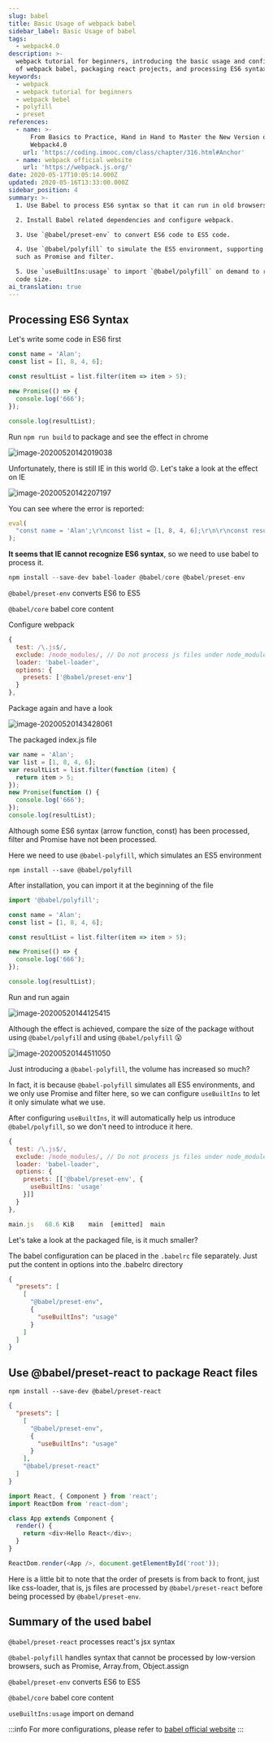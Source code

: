 ```yaml
---
slug: babel
title: Basic Usage of webpack babel
sidebar_label: Basic Usage of babel
tags:
  - webpack4.0
description: >-
  webpack tutorial for beginners, introducing the basic usage and configuration
  of webpack babel, packaging react projects, and processing ES6 syntax
keywords:
  - webpack
  - webpack tutorial for beginners
  - webpack bebel
  - polyfill
  - preset
references:
  - name: >-
      From Basics to Practice, Hand in Hand to Master the New Version of
      Webpack4.0
    url: 'https://coding.imooc.com/class/chapter/316.html#Anchor'
  - name: webpack official website
    url: 'https://webpack.js.org/'
date: 2020-05-17T10:05:14.000Z
updated: 2020-05-16T13:33:00.000Z
sidebar_position: 4
summary: >-
  1. Use Babel to process ES6 syntax so that it can run in old browsers.

  2. Install Babel related dependencies and configure webpack.

  3. Use `@babel/preset-env` to convert ES6 code to ES5 code.

  4. Use `@babel/polyfill` to simulate the ES5 environment, supporting functions
  such as Promise and filter.

  5. Use `useBuiltIns:usage` to import `@babel/polyfill` on demand to reduce the
  code size.
ai_translation: true
---
```


## Processing ES6 Syntax

Let's write some code in ES6 first

```js
const name = 'Alan';
const list = [1, 8, 4, 6];

const resultList = list.filter(item => item > 5);

new Promise(() => {
  console.log('666');
});

console.log(resultList);
```

Run `npm run build` to package and see the effect in chrome

![image-20200520142019038](https://raw.githubusercontent.com/3Alan/images/master/img/image-20200520142019038.png)

Unfortunately, there is still IE in this world 😣. Let's take a look at the effect on IE

![image-20200520142207197](https://raw.githubusercontent.com/3Alan/images/master/img/image-20200520142207197.png)

You can see where the error is reported:

```js
eval(
  "const name = 'Alan';\r\nconst list = [1, 8, 4, 6];\r\n\r\nconst resultList = list.filter(item => item > 5);\r\n\r\nnew Promise(() => {\r\n  console.log('666');\r\n})\r\n\r\nconsole.log(resultList);\r\n\n\n//# sourceURL=webpack:///./src/index.js?"
);
```

**It seems that IE cannot recognize ES6 syntax**, so we need to use babel to process it.

```js
npm install --save-dev babel-loader @babel/core @babel/preset-env
```

`@babel/preset-env` converts ES6 to ES5

`@babel/core` babel core content

Configure webpack

```js
{
  test: /\.js$/,
  exclude: /node_modules/, // Do not process js files under node_modules
  loader: 'babel-loader',
  options: {
    presets: ['@babel/preset-env']
  }
},
```

Package again and have a look

![image-20200520143428061](https://raw.githubusercontent.com/3Alan/images/master/img/image-20200520143428061.png)

The packaged index.js file

```js
var name = 'Alan';
var list = [1, 8, 4, 6];
var resultList = list.filter(function (item) {
  return item > 5;
});
new Promise(function () {
  console.log('666');
});
console.log(resultList);
```

Although some ES6 syntax (arrow function, const) has been processed, filter and Promise have not been processed.

Here we need to use `@babel-polyfill`, which simulates an ES5 environment

```
npm install --save @babel/polyfill
```

After installation, you can import it at the beginning of the file

```js
import '@babel/polyfill';

const name = 'Alan';
const list = [1, 8, 4, 6];

const resultList = list.filter(item => item > 5);

new Promise(() => {
  console.log('666');
});

console.log(resultList);
```

Run and run again

![image-20200520144125415](https://raw.githubusercontent.com/3Alan/images/master/img/image-20200520144125415.png)

Although the effect is achieved, compare the size of the package without using `@babel/polyfil`l and using `@babel/polyfill` 😮

![image-20200520144511050](https://raw.githubusercontent.com/3Alan/images/master/img/image-20200520144511050.png)

Just introducing a `@babel-polyfill`, the volume has increased so much?

In fact, it is because `@babel-polyfill` simulates all ES5 environments, and we only use Promise and filter here, so we can configure `useBuiltIns` to let it only simulate what we use.

After configuring `useBuiltIns`, it will automatically help us introduce `@babel/polyfill`, so we don't need to introduce it here.

```js
{
  test: /\.js$/,
  exclude: /node_modules/, // Do not process js files under node_modules
  loader: 'babel-loader',
  options: {
    presets: [['@babel/preset-env', {
      useBuiltIns: 'usage'
    }]]
  }
},
```

```js
main.js   68.6 KiB    main  [emitted]  main
```

Let's take a look at the packaged file, is it much smaller?

The babel configuration can be placed in the `.babelrc` file separately. Just put the content in options into the .babelrc directory

```json
{
  "presets": [
    [
      "@babel/preset-env",
      {
        "useBuiltIns": "usage"
      }
    ]
  ]
}
```

## Use @babel/preset-react to package React files

```
npm install --save-dev @babel/preset-react
```

<Tabs>
<TabItem value=".babelrc" label=".babelrc">

```json
{
  "presets": [
    [
      "@babel/preset-env",
      {
        "useBuiltIns": "usage"
      }
    ],
    "@babel/preset-react"
  ]
}
```

</TabItem>
<TabItem value="index.js" label="index.js">

```js
import React, { Component } from 'react';
import ReactDom from 'react-dom';

class App extends Component {
  render() {
    return <div>Hello React</div>;
  }
}

ReactDom.render(<App />, document.getElementById('root'));
```

</TabItem>

</Tabs>

Here is a little bit to note that the order of presets is from back to front, just like css-loader, that is, js files are processed by `@babel/preset-react` before being processed by `@babel/preset-env`.

## Summary of the used babel

`@babel/preset-react` processes react's jsx syntax

`@babel-polyfill` handles syntax that cannot be processed by low-version browsers, such as Promise, Array.from, Object.assign

`@babel/preset-env` converts ES6 to ES5

`@babel/core` babel core content

`useBuiltIns:usage` import on demand

:::info
For more configurations, please refer to [babel official website](https://babeljs.io/docs/en/)
:::
